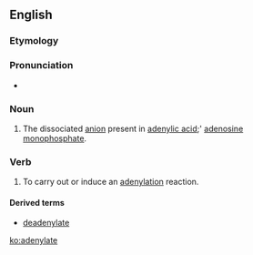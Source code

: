 ==English==
===Etymology===

{{suffix|adenyl|ate}}

===Pronunciation===
*{{IPA|əˈdɛnəleɪt}}

===Noun===
{{en-noun}}

# {{organic chemistry}}  The dissociated [[anion]] present in [[adenylic acid]];' [[adenosine monophosphate]].

===Verb===
{{en-verb|adenylat|ing}}

# {{genetics}} To carry out or induce an [[adenylation]] reaction.

====Derived terms====
* [[deadenylate]]

[[ko:adenylate]]